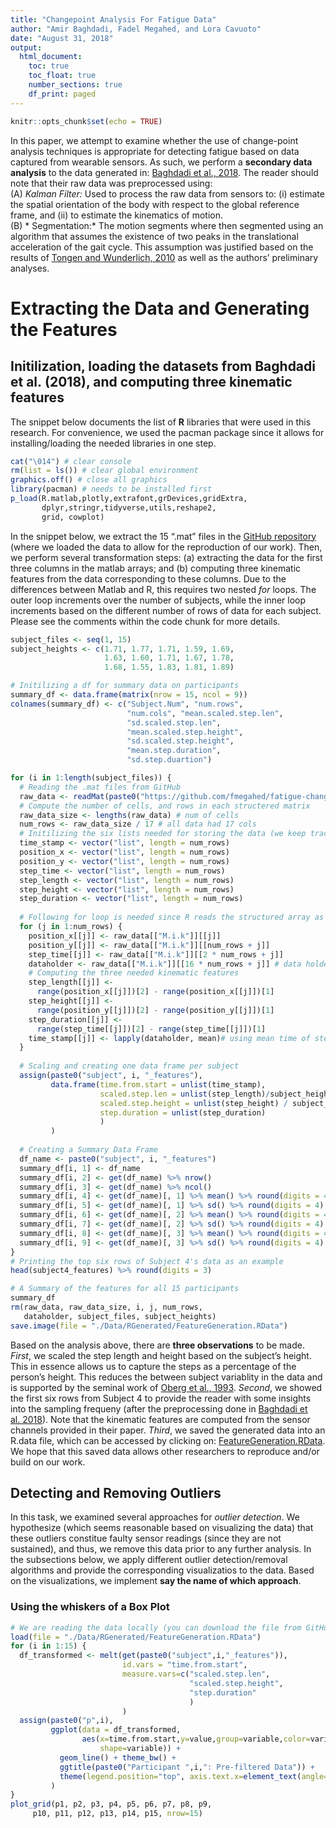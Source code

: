 ```yaml
---
title: "Changepoint Analysis For Fatigue Data"
author: "Amir Baghdadi, Fadel Megahed, and Lora Cavuoto"
date: "August 31, 2018"
output:
  html_document:
    toc: true
    toc_float: true
    number_sections: true
    df_print: paged
---
```


```r
knitr::opts_chunk$set(echo = TRUE)
```

In this paper, we attempt to examine whether the use of change-point analysis techniques is appropriate for detecting fatigue based on data captured from wearable sensors. As such, we perform a **secondary data analysis** to the data generated in: [Baghdadi et al., 2018](https://www.tandfonline.com/doi/full/10.1080/00140139.2018.1442936). The reader should note that their raw data was preprocessed using:  
  (A) *Kalman Filter:* Used to process the raw data from sensors to: (i) estimate the spatial orientation of the body with respect to the global reference frame, and (ii) to estimate the kinematics of motion.  
  (B) * Segmentation:* The motion segments where then segmented using an algorithm that assumes the existence of two peaks in the translational acceleration of the gait cycle. This assumption was justified based on the results of [Tongen and Wunderlich, 2010](https://www.cambridge.org/core/books/mathematics-and-sports/biomechanics-of-running-and-walking/0DC334F72A56527FC4517B297923E9D3) as well as the authors' preliminary analyses.  

# Extracting the Data and Generating the Features 

## Initilization, loading the datasets from Baghdadi et al. (2018), and computing three kinematic features
The snippet below documents the list of **R** libraries that were used in this research. For convenience, we used the pacman package since it allows for installing/loading the needed libraries in one step.

```r
cat("\014") # clear console
rm(list = ls()) # clear global environment
graphics.off() # close all graphics
library(pacman) # needs to be installed first
p_load(R.matlab,plotly,extrafont,grDevices,gridExtra,
       dplyr,stringr,tidyverse,utils,reshape2,
       grid, cowplot)
```

In the snippet below, we extract the 15 ".mat" files in the [GitHub repository](https://github.com/fmegahed/fatigue-changepoint/tree/master/Data/Raw) (where we loaded the data to allow for the reproduction of our work). Then, we perform several transformation steps: (a) extracting the data for the first three columns in the matlab arrays; and (b) computing three kinematic features from the data corresponding to these columns. Due to the differences between Matlab and R, this requires two nested *for* loops. The outer loop increments over the number of subjects, while the inner loop increments based on the different number of rows of data for each subject. Please see the comments within the code chunk for more details. 

```r
subject_files <- seq(1, 15)
subject_heights <- c(1.71, 1.77, 1.71, 1.59, 1.69,
                     1.63, 1.60, 1.71, 1.67, 1.78,
                     1.68, 1.55, 1.83, 1.81, 1.89)

# Initilizing a df for summary data on participants
summary_df <- data.frame(matrix(nrow = 15, ncol = 9))
colnames(summary_df) <- c("Subject.Num", "num.rows",
                          "num.cols", "mean.scaled.step.len",
                          "sd.scaled.step.len",
                          "mean.scaled.step.height",
                          "sd.scaled.step.height",
                          "mean.step.duration",
                          "sd.step.duartion")

for (i in 1:length(subject_files)) {
  # Reading the .mat files from GitHub
  raw_data <- readMat(paste0("https://github.com/fmegahed/fatigue-changepoint/blob/master/Data/Raw/Subject",subject_files[i],".mat?raw=true"))
  # Compute the number of cells, and rows in each structered matrix
  raw_data_size <- lengths(raw_data) # num of cells
  num_rows <- raw_data_size / 17 # all data had 17 cols
  # Initilizing the six lists needed for storing the data (we keep track of the top 3 for error checking)
  time_stamp <- vector("list", length = num_rows)
  position_x <- vector("list", length = num_rows)
  position_y <- vector("list", length = num_rows)
  step_time <- vector("list", length = num_rows)
  step_length <- vector("list", length = num_rows)
  step_height <- vector("list", length = num_rows)
  step_duration <- vector("list", length = num_rows)
  
  # Following for loop is needed since R reads the structured array as a nested list. The list containing the data is called "M.i.k" and it transforms/reads the original array --> rowise. This means that our first three features (with the same timestamp) are always seperated with a distance equal to the total number of rows
  for (j in 1:num_rows) {
    position_x[[j]] <- raw_data[["M.i.k"]][[j]]
    position_y[[j]] <- raw_data[["M.i.k"]][[num_rows + j]]
    step_time[[j]] <- raw_data[["M.i.k"]][[2 * num_rows + j]]
    dataholder <- raw_data[["M.i.k"]][[16 * num_rows + j]] # data holder for time
    # Computing the three needed kinematic features
    step_length[[j]] <-
      range(position_x[[j]])[2] - range(position_x[[j]])[1]
    step_height[[j]] <-
      range(position_y[[j]])[2] - range(position_y[[j]])[1]
    step_duration[[j]] <-
      range(step_time[[j]])[2] - range(step_time[[j]])[1]
    time_stamp[[j]] <- lapply(dataholder, mean)# using mean time of step as a time stamp
  }
  
  # Scaling and creating one data frame per subject
  assign(paste0("subject", i, "_features"), 
         data.frame(time.from.start = unlist(time_stamp), 
                    scaled.step.len = unlist(step_length)/subject_heights[i], 
                    scaled.step.height = unlist(step_height) / subject_heights[i], 
                    step.duration = unlist(step_duration)
                    )
         )
  
  # Creating a Summary Data Frame
  df_name <- paste0("subject", i, "_features")
  summary_df[i, 1] <- df_name
  summary_df[i, 2] <- get(df_name) %>% nrow()
  summary_df[i, 3] <- get(df_name) %>% ncol()
  summary_df[i, 4] <- get(df_name)[, 1] %>% mean() %>% round(digits = 4)
  summary_df[i, 5] <- get(df_name)[, 1] %>% sd() %>% round(digits = 4)
  summary_df[i, 6] <- get(df_name)[, 2] %>% mean() %>% round(digits = 4)
  summary_df[i, 7] <- get(df_name)[, 2] %>% sd() %>% round(digits = 4)
  summary_df[i, 8] <- get(df_name)[, 3] %>% mean() %>% round(digits = 4)
  summary_df[i, 9] <- get(df_name)[, 3] %>% sd() %>% round(digits = 4)
}
# Printing the top six rows of Subject 4's data as an example
head(subject4_features) %>% round(digits = 3)

# A Summary of the features for all 15 participants
summary_df
rm(raw_data, raw_data_size, i, j, num_rows, 
   dataholder, subject_files, subject_heights)
save.image(file = "./Data/RGenerated/FeatureGeneration.RData")
```

Based on the analysis above, there are **three observations** to be made. *First*, we scaled the step length and height based on the subject's height. This in essence allows us to capture the steps as a percentage of the person's height. This reduces the between subject variablity in the data and is supported by the seminal work of [Oberg et al., 1993](http://citeseerx.ist.psu.edu/viewdoc/download?doi=10.1.1.473.947&rep=rep1&type=pdf). *Second*, we showed the first six rows from Subject 4 to provide the reader with some insights into the sampling frequeny (after the preprocessing done in [Baghdadi et al. 2018](https://www.tandfonline.com/doi/abs/10.1080/00140139.2018.1442936)). Note that the kinematic features are computed from the sensor channels provided in their paper. *Third*, we saved the generated data into an R.data file, which can be accessed by clicking on:  [FeatureGeneration.RData](https://github.com/fmegahed/fatigue-changepoint/blob/master/Data/RGenerated/FeatureGeneration.RData). We hope that this saved data allows other researchers to reproduce and/or build on our work.

## Detecting and Removing Outliers
In this task, we examined several approaches for *outlier detection*. We hypothesize (which seems reasonable based on visualizing the data) that these outliers constitue faulty sensor readings (since they are not sustained), and thus, we remove this data prior to any further analysis. In the subsections below, we apply different outlier detection/removal algorithms and provide the corresponding visualizatios to the data. Based on the visualizations, we implement **say the name of which approach**. 

### Using the whiskers of a Box Plot
```r
# We are reading the data locally (you can download the file from GitHub)
load(file = "./Data/RGenerated/FeatureGeneration.RData")
for (i in 1:15) {
  df_transformed <- melt(get(paste0("subject",i,"_features")),
                         id.vars = "time.from.start",
                         measure.vars=c("scaled.step.len",
                                        "scaled.step.height",
                                        "step.duration"
                                        )
                         )
  assign(paste0("p",i),
         ggplot(data = df_transformed,
                aes(x=time.from.start,y=value,group=variable,color=variable,
                    shape=variable)) + 
           geom_line() + theme_bw() + 
           ggtitle(paste0("Participant ",i,": Pre-filtered Data")) + 
           theme(legend.position="top", axis.text.x=element_text(angle=90,hjust=1)) + facet_wrap(~variable,nrow=1)
         )
}
plot_grid(p1, p2, p3, p4, p5, p6, p7, p8, p9,
     p10, p11, p12, p13, p14, p15, nrow=15)
```
